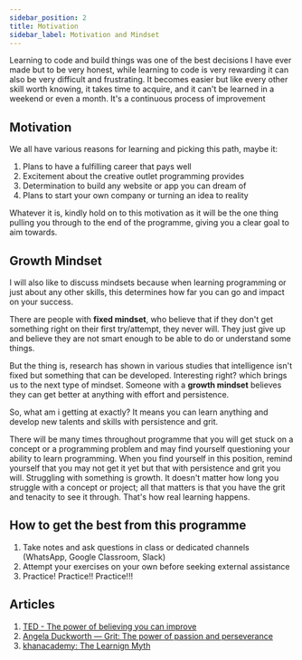 ```yaml
---
sidebar_position: 2
title: Motivation
sidebar_label: Motivation and Mindset
---
```


Learning to code and build things was one of the best decisions I have ever made but to be very honest, while learning to code is very rewarding it can also be very difficult and frustrating. It becomes easier but like every other skill worth knowing, it takes time to acquire, and it can't be learned in a weekend or even a month. It's a continuous process of improvement

## Motivation

We all have various reasons for learning and picking this path, maybe it:

1. Plans to have a fulfilling career that pays well
2. Excitement about the creative outlet programming provides
3. Determination to build any website or app you can dream of
4. Plans to start your own company or turning an idea to reality

Whatever it is, kindly hold on to this motivation as it will be the one thing pulling you through to the end of the programme, giving you a clear goal to aim towards.

## Growth Mindset

I will also like to discuss mindsets because when learning programming or just about any other skills, this determines how far you can go and impact on your success.

There are people with **fixed mindset**, who believe that if they don't get something right on their first try/attempt, they never will. They just give up and believe they are not smart enough to be able to do or understand some things.

But the thing is, research has shown in various studies that intelligence isn't fixed but something that can be developed. Interesting right? which brings us to the next type of mindset. Someone with a **growth mindset** believes they can get better at anything with effort and persistence.

So, what am i getting at exactly? It means you can learn anything and develop new talents and skills with persistence and grit.

There will be many times throughout programme that you will get stuck on a concept or a programming problem and may find yourself questioning your ability to learn programming. When you find yourself in this position, remind yourself that you may not get it yet but that with persistence and grit you will. Struggling with something is growth. It doesn't matter how long you struggle with a concept or project; all that matters is that you have the grit and tenacity to see it through. That's how real learning happens.

## How to get the best from this programme

1. Take notes and ask questions in class or dedicated channels (WhatsApp, Google Classroom, Slack)
2. Attempt your exercises on your own before seeking external assistance
3. Practice! Practice!! Practice!!!

## Articles

1. [TED - The power of believing you can improve](https://www.ted.com/talks/carol_dweck_the_power_of_believing_that_you_can_improve)
2. [Angela Duckworth — Grit: The power of passion and perseverance](https://ted.com/talks/angela_lee_duckworth_grit_the_power_of_passion_and_perseverance)
3. [khanacademy: The Learnign Myth ](https://www.khanacademy.org/talks-and-interviews/conversations-with-sal/a/the-learning-myth-why-ill-never-tell-my-son-hes-smart)

